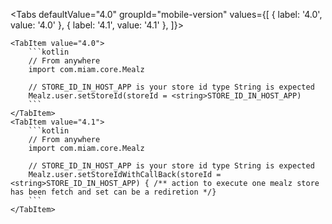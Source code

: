 
<Tabs
    defaultValue="4.0"
    groupId="mobile-version"
    values={[
        { label: '4.0', value: '4.0' },
        { label: '4.1', value: '4.1' },
    ]}>

    <TabItem value="4.0">
        ```kotlin
        // From anywhere
        import com.miam.core.Mealz

        // STORE_ID_IN_HOST_APP is your store id type String is expected
        Mealz.user.setStoreId(storeId = <string>STORE_ID_IN_HOST_APP)
        ```
    </TabItem>
    <TabItem value="4.1">
        ```kotlin
        // From anywhere
        import com.miam.core.Mealz

        // STORE_ID_IN_HOST_APP is your store id type String is expected
        Mealz.user.setStoreIdWithCallBack(storeId = <string>STORE_ID_IN_HOST_APP) { /** action to execute one mealz store has been fetch and set can be a rediretion */}
        ```
    </TabItem>
</Tabs>
